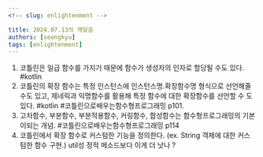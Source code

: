 ```yaml
---
<!-- slug: enlightenment -->

title: 2024.07.13의 깨달음
authors: [seongkyu]
tags: [enlightenment]
---
```


1. 코틀린은 일급 함수를 가지기 때문에 함수가 생성자의 인자로 할당될 수도 있다. #kotlin
2. 코틀린의 확장 함수는 특정 인스턴스에 인스턴스명.확장함수명 형식으로 선언해줄 수도 있고, 제네릭과 익명함수를 활용해 특정 함수에 대한 확장함수를 선언할 수 도 있다. #kotlin #코틀린으로배우는함수형프로그래밍 p101.
3. 고차함수, 부분함수, 부분적용함수, 커링함수, 합성함수는 함수형프로그래밍의 기본이되는 개념. #코틀린으로배우는함수형프로그래밍 p114
4. 코틀린에서 확장 함수로 커스텀한 기능을 정의한다. (ex. String 객체에 대한 커스텀한 함수 구현.) util성 정적 메소드보다 이게 더 낫나 ?
